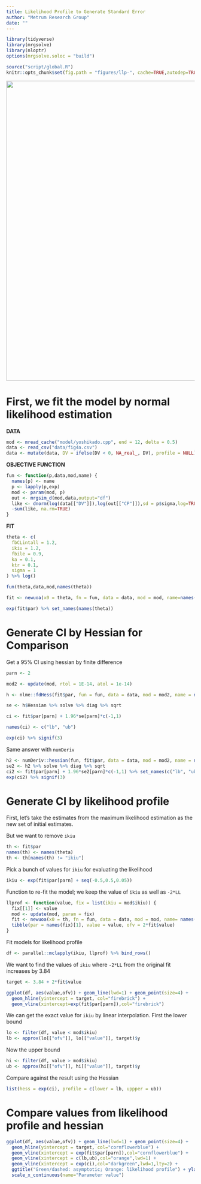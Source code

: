 ```yaml
---
title: Likelihood Profile to Generate Standard Error
author: "Metrum Research Group"
date: ""
---
```


```r
library(tidyverse)
library(mrgsolve)
library(nloptr)
options(mrgsolve.soloc = "build")
```


```r
source("script/global.R")
knitr::opts_chunk$set(fig.path = "figures/llp-", cache=TRUE,autodep=TRUE)
```


<img src="images/profile_likelihood.png" width="800px"></img>


# First, we fit the model by normal likelihood estimation


__DATA__

```r
mod <- mread_cache("model/yoshikado.cpp", end = 12, delta = 0.5)
data <- read_csv("data/fig4a.csv") 
data <- mutate(data, DV = ifelse(DV < 0, NA_real_, DV), profile = NULL)
```


__OBJECTIVE FUNCTION__
```r
fun <- function(p,data,mod,name) {
  names(p) <- name
  p <- lapply(p,exp)
  mod <- param(mod, p)
  out <- mrgsim_d(mod,data,output="df")
  like <- dnorm(log(data[["DV"]]),log(out[["CP"]]),sd = p$sigma,log=TRUE)
  -sum(like, na.rm=TRUE)
}
```

__FIT__

```r
theta <- c(
  fbCLintall = 1.2, 
  ikiu = 1.2, 
  fbile = 0.9, 
  ka = 0.1, 
  ktr = 0.1,
  sigma = 1
) %>% log()

fun(theta,data,mod,names(theta))

fit <- newuoa(x0 = theta, fn = fun, data = data, mod = mod, name=names(theta))

exp(fit$par) %>% set_names(names(theta))
```


# Generate CI by Hessian for Comparison

Get a 95% CI using hessian by finite difference

```r
parn <- 2

mod2 <- update(mod, rtol = 1E-14, atol = 1e-14)

h <- nlme::fdHess(fit$par, fun = fun, data = data, mod = mod2, name = names(theta))

se <- h$Hessian %>% solve %>% diag %>% sqrt 

ci <- fit$par[parn] + 1.96*se[parn]*c(-1,1)

names(ci) <- c("lb", "ub")

exp(ci) %>% signif(3)
```

Same answer with `numDeriv`

```r
h2 <- numDeriv::hessian(fun, fit$par, data = data, mod = mod2, name = names(theta))
se2 <- h2 %>% solve %>% diag %>% sqrt
ci2 <- fit$par[parn] + 1.96*se2[parn]*c(-1,1) %>% set_names(c("lb", "ub"))
exp(ci2) %>% signif(3)
```


# Generate CI by likelihood profile

First, let's take the estimates from the maximum likelihood estimation
as the new set of initial estimates. 

But we want to remove `ikiu`

```r
th <- fit$par
names(th) <- names(theta)
th <- th[names(th) != "ikiu"]
```

Pick a bunch of values for `ikiu` for evaluating the likelihood

```r
ikiu <- exp(fit$par[parn] + seq(-0.5,0.5,0.05))
```

Function to re-fit the model; we keep the value of `ikiu` as well as 
`-2*LL`

```r
llprof <- function(value, fix = list(ikiu = mod$ikiu)) {
  fix[[1]] <- value
  mod <- update(mod, param = fix)
  fit <- newuoa(x0 = th, fn = fun, data = data, mod = mod, name= names(th))
  tibble(par = names(fix)[1], value = value, ofv = 2*fit$value)
}

```

Fit models for likelihood profile

```r
df <- parallel::mclapply(ikiu, llprof) %>% bind_rows()
```

We want to find the values of `ikiu` where `-2*LL` from the original fit 
increases by 3.84

```r
target <- 3.84 + 2*fit$value

ggplot(df, aes(value,ofv)) + geom_line(lwd=1) + geom_point(size=4) + 
  geom_hline(yintercept = target, col="firebrick") + 
  geom_vline(xintercept=exp(fit$par[parn]),col="firebrick") 

```


We can get the exact value for `ikiu` by linear interpolation.  First the 
lower bound
```r
lo <- filter(df, value < mod$ikiu)
lb <- approx(lo[["ofv"]], lo[["value"]], target)$y
```

Now the upper bound

```r
hi <- filter(df, value > mod$ikiu)
ub <- approx(hi[["ofv"]], hi[["value"]], target)$y
```

Compare against the result using the Hessian
```r
list(hess = exp(ci), profile = c(lower = lb, uppper = ub))
```

# Compare values from likelihood profile and hessian

```r
ggplot(df, aes(value,ofv)) + geom_line(lwd=1) + geom_point(size=4) + 
  geom_hline(yintercept = target, col="cornflowerblue") + 
  geom_vline(xintercept = exp(fit$par[parn]),col="cornflowerblue") + 
  geom_vline(xintercept = c(lb,ub),col="orange",lwd=1) +
  geom_vline(xintercept = exp(ci),col="darkgreen",lwd=1,lty=2) +
  ggtitle("Green/dashed: asymptotic; Orange: likelihood profile") + ylab("-2*LL") + 
  scale_x_continuous(name="Parameter value")
``` 
